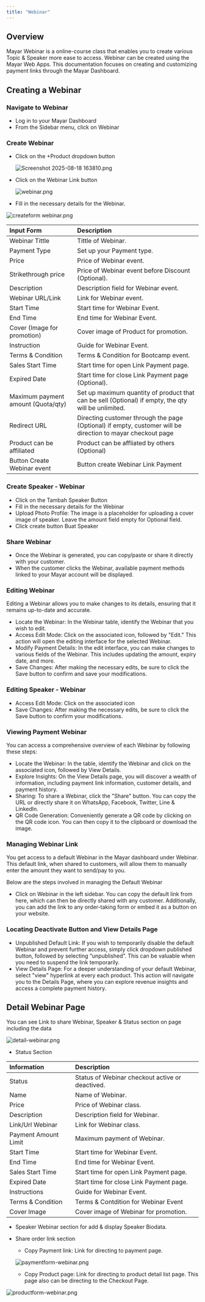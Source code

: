 ```yaml
---
title: "Webinar"
---
```


## Overview

Mayar Webinar is a online-course class that enables you to create various Topic & Speaker more ease to access. Webinar can be created using the Mayar Web Apps. This documentation focuses on creating and customizing payment links through the Mayar Dashboard.

## Creating a Webinar

### Navigate to Webinar

- Log in to your Mayar Dashboard
- From the Sidebar menu, click on Webinar

### Create Webinar

- Click on the \+Product dropdown button

  ![Screenshot 2025-08-18 163810.png](/images/Screenshot2025-08-18163810.png)
- Click on the Webinar Link button

  ![webinar.png](/images/webinar.png)
- Fill in the necessary details for the Webinar.

![createform webinar.png](/images/createformwebinar.png)

| **Input Form**                     | **Description**                                                                                            |
| :--------------------------------- | :--------------------------------------------------------------------------------------------------------- |
| Webinar Tittle                     | Tittle of Webinar.                                                                                         |
| Payment Type                       | Set up your Payment type.                                                                                  |
| Price                              | Price of Webinar event.                                                                                    |
| Strikethrough price                | Price of Webinar event before Discount (Optional).                                                         |
| Description                        | Description field for Webinar event.                                                                       |
| Webinar URL/Link                   | Link for Webinar event.                                                                                    |
| Start Time                         | Start time for Webinar Event.                                                                              |
| End Time                           | End time for Webinar Event.                                                                                |
| Cover (Image for promotion)        | Cover image of Product for promotion.                                                                      |
| Instruction                        | Guide for Webinar Event.                                                                                   |
| Terms & Condition                  | Terms & Condition for Bootcamp event.                                                                      |
| Sales Start Time                   | Start time for open Link Payment page.                                                                     |
| Expired Date                       | Start time for close Link Payment page (Optional).                                                         |
| Maximum payment amount (Quota/qty) | Set up maximum quantity of product that can be sell (Optional) if empty, the qty will be unlimited.        |
| Redirect URL                       | Directing customer through the page (Optional) if empty, customer will be direction to mayar checkout page |
| Product can be affiliated          | Product can be affliated by others (Optional)                                                              |
| Button Create Webinar event        | Button create Webinar Link Payment                                                                         |

### Create Speaker - Webinar

- Click on the Tambah Speaker Button
- Fill in the necessary details for the Webinar
- Upload Photo Profile: The image is a placeholder for uploading a cover image of speaker. Leave the amount field empty for Optional field.
- Click create button Buat Speaker

### Share Webinar

- Once the Webinar is generated, you can copy/paste or share it directly with your customer.
- When the customer clicks the Webinar, available payment methods linked to your Mayar account will be displayed.

### Editing Webinar

Editing a Webinar allows you to make changes to its details, ensuring that it remains up-to-date and accurate.

- Locate the Webinar: In the Webinar table, identify the Webinar that you wish to edit.
- Access Edit Mode: Click on the associated icon, followed by "Edit." This action will open the editing interface for the selected Webinar.
- Modify Payment Details: In the edit interface, you can make changes to various fields of the Webinar. This includes updating the amount, expiry date, and more.
- Save Changes: After making the necessary edits, be sure to click the Save button to confirm and save your modifications.

### Editing Speaker - Webinar

- Access Edit Mode: Click on the associated icon
- Save Changes: After making the necessary edits, be sure to click the Save button to confirm your modifications.

### Viewing Payment Webinar

You can access a comprehensive overview of each Webinar by following these steps:

- Locate the Webinar: In the table, identify the Webinar and click on the associated icon, followed by View Details.
- Explore Insights: On the View Details page, you will discover a wealth of information, including payment link information, customer details, and payment history.
- Sharing: To share a Webinar, click the "Share" button. You can copy the URL or directly share it on WhatsApp, Facebook, Twitter, Line & LinkedIn.
- QR Code Generation: Conveniently generate a QR code by clicking on the QR code icon. You can then copy it to the clipboard or download the image.

### Managing Webinar Link

You get access to a default Webinar in the Mayar dashboard under Webinar. This default link, when shared to customers, will allow them to manually enter the amount they want to send/pay to you.

Below are the steps involved in managing the Default Webinar

- Click on Webinar in the left sidebar. You can copy the default link from here, which can then be directly shared with any customer. Additionally, you can add the link to any order-taking form or embed it as a button on your website.

### Locating Deactivate Button and View Details Page

- Unpublished Default Link: If you wish to temporarily disable the default Webinar and prevent further access, simply click dropdown published button, followed by selecting “unpublished”. This can be valuable when you need to suspend the link temporarily.
- View Details Page: For a deeper understanding of your default Webinar, select "view" hyperlink at every each product. This action will navigate you to the Details Page, where you can explore revenue insights and access a complete payment history.

## Detail Webinar Page

You can see Link to share Webinar, Speaker & Status section on page including the data

![detail-webinar.png](/images/detail-webinar.png)

- Status Section

| **Information**      | **Description**                                 |
| :------------------- | :---------------------------------------------- |
| Status               | Status of Webinar checkout active or deactived. |
| Name                 | Name of Webinar.                                |
| Price                | Price of Webinar class.                         |
| Description          | Description field for Webinar.                  |
| Link/Url Webinar     | Link for Webinar class.                         |
| Payment Amount Limit | Maximum payment of Webinar.                     |
| Start Time           | Start time for Webinar Event.                   |
| End Time             | End time for Webinar Event.                     |
| Sales Start Time     | Start time for open Link Payment page.          |
| Expired Date         | Start time for close Link Payment page.         |
| Instructions         | Guide for Webinar Event.                        |
| Terms & Condition    | Terms & Contdition for Webinar Event            |
| Cover Image          | Cover image of Webinar for promotion.           |

- Speaker Webinar section for add & display Speaker Biodata.
- Share order link section
  - Copy Payment link: Link for directing to payment page.

  ![paymentform-webinar.png](/images/paymentform-webinar.png)
  - Copy Product page: Link for directing to product detail list page. This page also can be directing to the Checkout Page.

![productform-webinar.png](/images/productform-webinar.png)